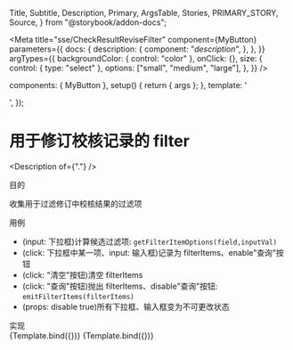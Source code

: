   Title,
  Subtitle,
  Description,
  Primary,
  ArgsTable,
  Stories,
  PRIMARY_STORY,
  Source,
} from "@storybook/addon-docs";

<Meta
  title="sse/CheckResultReviseFilter"
  component={MyButton}
  parameters={{
    docs: {
      description: {
        component: "_description_",
      },
    },
  }}
  argTypes={{
    backgroundColor: { control: "color" },
    onClick: {},
    size: {
      control: { type: "select" },
      options: ["small", "medium", "large"],
    },
  }}
/>

  components: { MyButton },
  setup() {
    return { args };
  },
  template: '<div><my-button v-bind="args" /></div>',
});

# 用于修订校核记录的 filter

<Description of={"."} />

<Prototype />

<div className="subheading">目的</div>

收集用于过滤修订中校核结果的过滤项

<div className="subheading">用例</div>

- (input: 下拉框)计算候选过滤项: `getFilterItemOptions(field,inputVal)`
- (click: 下拉框中某一项、input: 输入框)记录为 filterItems、enable"查询"按钮
- (click: "清空"按钮)清空 filterItems
- (click: "查询"按钮)抛出 filterItems、disable"查询"按钮: `emitFilterItems(filterItems)`
- (props: disable true)所有下拉框、输入框变为不可更改状态

<div className="subheading">实现</div>

<Canvas columns={5}>
  <Story name="Secondary" args={{ label: "secondary" }}>
    {Template.bind({})}
  </Story>
  <Story name="Large" args={{ size: "large", label: "Button" }}>
    {Template.bind({})}
  </Story>
</Canvas>

<!--<div className="subheading">使用示例</div>
<Source dark id="." />

<div className="subheading">状态图、类图、序列图等</div>

<Chart />-->

<style>
  {`
    .subheading {
      --mediumdark: '#999999';
      font-weight: 900;
      font-size: 16px;
      color: #999;
      letter-spacing: 6px;
      line-height: 24px;
      text-transform: uppercase;
      margin-bottom: 12px;
      margin-top: 40px;
    }
`}
</style>
